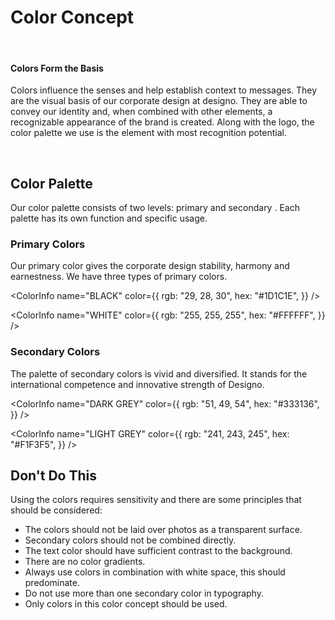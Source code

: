 
<Meta title="Foundations/Colors" />

# Color Concept

<br />

#### Colors Form the Basis

Colors influence the senses and help establish context to messages.
They are the visual basis of our corporate design at designo.
They are able to convey our identity and, when combined with other elements,
a recognizable appearance of the brand is created. Along with the logo,
the color palette we use is the element with most recognition potential.

<br />

## Color Palette

Our color palette consists of two levels: primary and secondary . Each palette has its own function and specific usage.

### Primary Colors

Our primary color gives the corporate design stability, harmony and earnestness. We have three types of primary colors.

<Stack>
<ColorInfo
  name="PEACH"
  color={{
    rgb: "231, 129, 107",
    hex: "#E7816B",
  }}
/>

<ColorInfo
  name="BLACK"
  color={{
    rgb: "29, 28, 30",
    hex: "#1D1C1E",
  }}
/>

<ColorInfo
  name="WHITE"
  color={{
    rgb: "255, 255, 255",
    hex: "#FFFFFF",
  }}
/>


</Stack>


### Secondary Colors

The palette of secondary colors is vivid and diversified. It stands for the international competence and innovative strength of Designo.

<Stack>
<ColorInfo
  name="LIGHT PEACH"
  color={{
    rgb: "255, 173, 155",
    hex: "#FFAD9B",
  }}
/>

<ColorInfo
  name="DARK GREY"
  color={{
    rgb: "51, 49, 54",
    hex: "#333136",
  }}
/>

<ColorInfo
  name="LIGHT GREY"
  color={{
    rgb: "241, 243, 245",
    hex: "#F1F3F5",
  }}
/>


</Stack>


## Don't Do This

Using the colors requires sensitivity and there are some principles that should be
considered:

- The colors should not be laid over photos as a transparent surface.
- Secondary colors should not be combined directly.
- The text color should have sufficient contrast to the background.
- There are no color gradients.
- Always use colors in combination with white space, this should predominate.
- Do not use more than one secondary color in typography.
- Only colors in this color concept should be used.